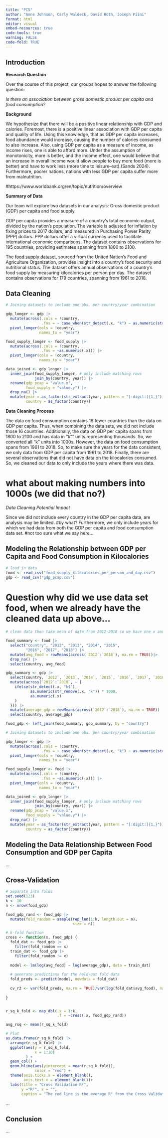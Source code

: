 ```yaml
---
title: "PC5"
author: "Anne Johnson, Carly Waldeck, David Roth, Joseph Piini"
format: html
editor: visual
embed-resources: true
code-tools: true
warning: FALSE
code-fold: TRUE
---
```


## Introduction

**Research Question**

Over the course of this project, our groups hopes to answer the following question:

*Is there an association between gross domestic product per capita and food consumption?*

**Background**

We hypothesize that there will be a positive linear relationship with GDP and calories. Foremost, there is a positive linear association with GDP per capita and quality of life. Using this knowledge, that as GDP per capita increases, food abundance would increase, causing the number of calories consumed to also increase. Also, using GDP per capita as a measure of income, as income rises, one is able to afford more. Under the assumption of monotonicity, more is better, and the income effect, one would believe that an increase in overall income would allow people to buy more food (more is better) and have to work less (more time to leisure--eat).(Sands 2024). Furthermore, poorer nations, nations with less GDP per capita suffer more from malnutrition.

#https://www.worldbank.org/en/topic/nutrition/overview

**Summary of Data**

Our team will explore two datasets in our analysis: Gross domestic product (GDP) per capita and food supply.

GDP per capita provides a measure of a country's total economic output, divided by the nation's population. The variable is adjusted for inflation by fixing prices to 2017 dollars, and measured in Purchasing Power Parity (PPP) dollars. PPP dollars offer a virtual currency used to facilitate international economic comparisons. The [dataset](https://www.gapminder.org/data/documentation/gd001/) contains observations for 195 countries, providing estimates spanning from 1800 to 2100.

The [food supply dataset](https://www.fao.org/faostat/en/#home), sourced from the United Nation's Food and Agriculture Organization, provides insight into a country's food security and nutritional status. The dataset offers annual observations of a country's food supply by measuring kilocalories per person per day. The dataset contains observations for 179 countries, spanning from 1961 to 2018.

## Data Cleaning

```r
# Joining datasets to include one obs. per country/year combination

gdp_longer <- gdp |>
  mutate(across(.cols = !country,
                .fns = ~ case_when(str_detect(.x, "k") ~ as.numeric(str_remove(.x, "k")) * 1000, TRUE ~ as.numeric(.x)))) |>
  pivot_longer(cols = !country,
               names_to = "year")

food_supply_longer <- food_supply |>
  mutate(across(.cols = !country,
                .fns = ~as.numeric(.x))) |>
  pivot_longer(cols = !country,
               names_to = "year")

data_joined <- gdp_longer |>
  inner_join(food_supply_longer, # only include matching rows
             join_by(country, year)) |>
  rename(gdp_pcap = "value.x",
         food_supply = "value.y") |>
  drop_na() |>
  mutate(year = as_factor(str_extract(year, pattern = "[:digit:]{1,}")),
         country = as_factor(country))

```

**Data Cleaning Process**

The data on food consumption contains 16 fewer countries than the data on GDP per capita. Thus, when combining the data sets, we did not include those 16 countries. Additionally, the data on GDP per capita spans from 1800 to 2100 and has data in "k"" units representing thousands. So, we converted all "k" units into 1000s. However, the data on food consumption spans from 1961 to 2018. So, to make sure the years for the data consistent, we only data from GDP per capita from 1961 to 2018. Finally, there are several observations that did not have data on the kilocalories consumed. So, we cleaned our data to only include the years where there was data.

# what about making numbers into 1000s (we did that no?)

*Data Cleaning Potential Impact*

Since we did not include every country in the GDP per capita data, are analysis may be limited. #by what? Furthermore, we only include years for which we had data from both the GDP per capita and food consumption data set. #not too sure what we say here...

## Modeling the Relationship between GDP per Capita and Food Consumption in Kilocalories

```r
# load in data
food <- read_csv("food_supply_kilocalories_per_person_and_day.csv")
gdp <- read_csv("gdp_pcap.csv")
```

# Question why did we use data set food, when we already have the cleaned data up above...

```r
# clean data then take mean of data from 2012-2018 so we have one x and one y value for each country

food_summary <- food |>
  select("country", "2012", "2013", "2014", "2015",
         "2016", "2017", "2018") |>
  mutate(avg_food = rowMeans(across(`2012`:`2018`), na.rm = TRUE))|> 
  drop_na() |>
  select(country, avg_food)

gdp_summary <- gdp |>
  select(country, `2012`, `2013`, `2014`, `2015`, `2016`, `2017`, `2018`) |>
  mutate(across(`2012`:`2018`, ~ {
    ifelse(str_detect(.x, "k$"),
           as.numeric(str_remove(.x, "k")) * 1000,
           as.numeric(.x)
    )
  })) |>
  mutate(average_gdp = rowMeans(across(`2012`:`2018`), na.rm = TRUE)) |>
  select(country, average_gdp)

food_gdp <- left_join(food_summary, gdp_summary, by = "country")
```

```r
# Joining datasets to include one obs. per country/year combination

gdp_longer <- gdp |>
  mutate(across(.cols = !country,
                .fns = ~ case_when(str_detect(.x, "k") ~ as.numeric(str_remove(.x, "k")) * 1000, TRUE ~ as.numeric(.x)))) |>
  pivot_longer(cols = !country,
               names_to = "year")

food_supply_longer <- food |>
  mutate(across(.cols = !country,
                .fns = ~as.numeric(.x))) |>
  pivot_longer(cols = !country,
               names_to = "year")

data_joined <- gdp_longer |>
  inner_join(food_supply_longer, # only include matching rows
             join_by(country, year)) |>
  rename(gdp_pcap = "value.x",
         food_supply = "value.y") |>
  drop_na() |>
  mutate(year = as_factor(str_extract(year, pattern = "[:digit:]{1,}")),
         country = as_factor(country))

```

## Modeling the Data Relationship Between Food Consumption and GDP per Capita

...

## Cross-Validation

```r
# Separate into folds
set.seed(123)
k <- 10
n <- nrow(food_gdp)

food_gdp_rand <- food_gdp |> 
  mutate(fold_random = sample(rep_len(1:k, length.out = n),
                              size = n))

# k-fold function
cross <- function(x, food_gdp) {
  fold_dat <- food_gdp |> 
    filter(fold_random == x)
  train_dat <- food_gdp |> 
    filter(fold_random != x)
  
  model <- lm(log(avg_food) ~ log(average_gdp), data = train_dat)
  
  # generate predictions for the held-out fold data
  fold_preds <- predict(model, newdata = fold_dat)
  
  cv_r2 <- var(fold_preds, na.rm = TRUE)/var(log(fold_dat$avg_food), na.rm = TRUE)
  
}


r_sq_k_fold <- map_dbl(.x = 1:k,
                       .f = ~cross(.x, food_gdp_rand))

avg_rsq <- mean(r_sq_k_fold)
```

```r
# Plot
as.data.frame(r_sq_k_fold) |>
  arrange(r_sq_k_fold) |> 
  ggplot(aes(y = r_sq_k_fold,
             x = 1:10)
         ) +
  geom_col() +
  geom_hline(aes(yintercept = mean(r_sq_k_fold)), 
             color = "red") +
  theme(axis.ticks.x = element_blank(),
        axis.text.x = element_blank())+
  labs(title = "Cross Validation R²",
       y ="R²", x = "", 
       caption = "The red line is the average R² from the Cross Validation tests.")
```

...

## Conclusion

...
